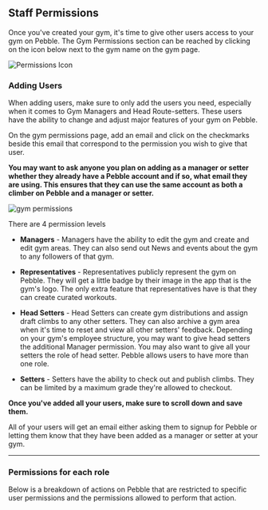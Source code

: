 
## Staff Permissions

<VideoPlaylist videoId="X-MzU7gtwNs" />

Once you've created your gym, it's time to give other users access to your gym on Pebble. The Gym Permissions section can be reached by clicking on the icon below next to the gym name on the gym page.

![Permissions Icon](../images/permissions-icon.png)

### Adding Users

When adding users, make sure to only add the users you need, especially when it comes to Gym Managers and Head Route-setters. These users have the ability to change and adjust major features of your gym on Pebble.

On the gym permissions page, add an email and click on the checkmarks beside this email that correspond to the permission you wish to give that user.

<strong>
  You may want to ask anyone you plan on adding as a manager or setter whether
  they already have a Pebble account and if so, what email they are using. This
  ensures that they can use the same account as both a climber on Pebble and a
  manager or setter.
</strong>

![gym permissions](../images/gym-permissions.png)

There are 4 permission levels

- **Managers** - Managers have the ability to edit the gym and create and edit gym areas. They can also send out News and events about the gym to any followers of that gym.

- **Representatives** - Representatives publicly represent the gym on Pebble. They will get a little badge by their image in the app that is the gym's logo. The only extra feature that representatives have is that they can create curated workouts.

- **Head Setters** - Head Setters can create gym distributions and assign draft climbs to any other setters. They can also archive a gym area when it's time to reset and view all other setters' feedback. Depending on your gym's employee structure, you may want to give head setters the additional Manager permission. You may also want to give all your setters the role of head setter. Pebble allows users to have more than one role.

- **Setters** - Setters have the ability to check out and publish climbs. They can be limited by a maximum grade they're allowed to checkout.

<strong>
  Once you've added all your users, make sure to scroll down and save them.
</strong>

All of your users will get an email either asking them to signup for Pebble or letting them know that they have been added as a manager or setter at your gym.

<hr/>

### Permissions for each role
Below is a breakdown of actions on Pebble that are restricted to specific user permissions and the permissions allowed to perform that action.
<PermissionsTable />